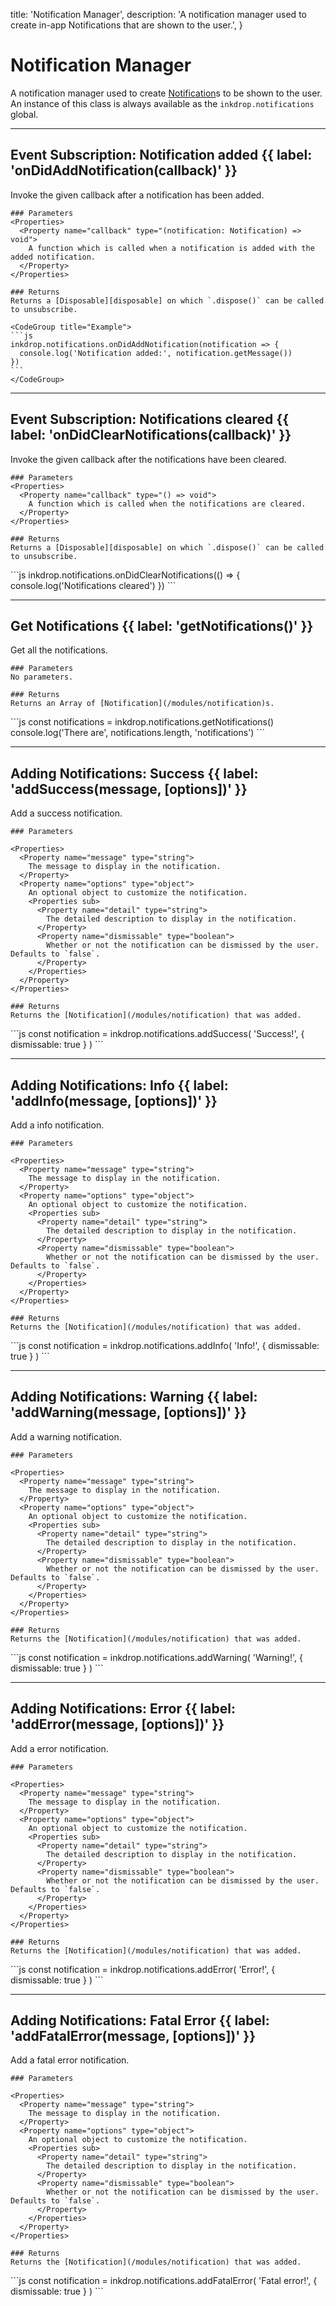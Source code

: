   title: 'Notification Manager',
  description:
    'A notification manager used to create in-app Notifications that are shown to the user.',
}

# Notification Manager

A notification manager used to create [Notification](/modules/notification)s to be shown to the user.
An instance of this class is always available as the `inkdrop.notifications` global.

---

## Event Subscription: Notification added {{ label: 'onDidAddNotification(callback)' }}

<Row>
  <Col>
    Invoke the given callback after a notification has been added.

    ### Parameters
    <Properties>
      <Property name="callback" type="(notification: Notification) => void">
        A function which is called when a notification is added with the added notification.
      </Property>
    </Properties>

    ### Returns
    Returns a [Disposable][disposable] on which `.dispose()` can be called to unsubscribe.

  </Col>
  <Col sticky>

    <CodeGroup title="Example">
    ```js
    inkdrop.notifications.onDidAddNotification(notification => {
      console.log('Notification added:', notification.getMessage())
    })
    ```
    </CodeGroup>

  </Col>
</Row>

---

## Event Subscription: Notifications cleared {{ label: 'onDidClearNotifications(callback)' }}

<Row>
  <Col>
    Invoke the given callback after the notifications have been cleared.

    ### Parameters
    <Properties>
      <Property name="callback" type="() => void">
        A function which is called when the notifications are cleared.
      </Property>
    </Properties>

    ### Returns
    Returns a [Disposable][disposable] on which `.dispose()` can be called to unsubscribe.

  </Col>
  <Col sticky>
    <CodeGroup title="Example">
    ```js
    inkdrop.notifications.onDidClearNotifications(() => {
      console.log('Notifications cleared')
    })
    ```
    </CodeGroup>

  </Col>
</Row>

---

## Get Notifications {{ label: 'getNotifications()' }}

<Row>
  <Col>
    Get all the notifications.

    ### Parameters
    No parameters.

    ### Returns
    Returns an Array of [Notification](/modules/notification)s.

  </Col>
  <Col sticky>
    <CodeGroup title="Example">
    ```js
    const notifications = inkdrop.notifications.getNotifications()
    console.log('There are', notifications.length, 'notifications')
    ```
    </CodeGroup>

  </Col>
</Row>

---

## Adding Notifications: Success {{ label: 'addSuccess(message, [options])' }}

<Row>
  <Col>
    Add a success notification.

    ### Parameters

    <Properties>
      <Property name="message" type="string">
        The message to display in the notification.
      </Property>
      <Property name="options" type="object">
        An optional object to customize the notification.
        <Properties sub>
          <Property name="detail" type="string">
            The detailed description to display in the notification.
          </Property>
          <Property name="dismissable" type="boolean">
            Whether or not the notification can be dismissed by the user. Defaults to `false`.
          </Property>
        </Properties>
      </Property>
    </Properties>

    ### Returns
    Returns the [Notification](/modules/notification) that was added.

  </Col>
  <Col sticky>
    <CodeGroup title="Example">
    ```js
    const notification = inkdrop.notifications.addSuccess(
      'Success!', 
      {
        dismissable: true
      }
    )
    ```
    </CodeGroup>

  </Col>
</Row>

---

## Adding Notifications: Info {{ label: 'addInfo(message, [options])' }}

<Row>
  <Col>
    Add a info notification.

    ### Parameters

    <Properties>
      <Property name="message" type="string">
        The message to display in the notification.
      </Property>
      <Property name="options" type="object">
        An optional object to customize the notification.
        <Properties sub>
          <Property name="detail" type="string">
            The detailed description to display in the notification.
          </Property>
          <Property name="dismissable" type="boolean">
            Whether or not the notification can be dismissed by the user. Defaults to `false`.
          </Property>
        </Properties>
      </Property>
    </Properties>

    ### Returns
    Returns the [Notification](/modules/notification) that was added.

  </Col>
  <Col sticky>
    <CodeGroup title="Example">
    ```js
    const notification = inkdrop.notifications.addInfo(
      'Info!', 
      {
        dismissable: true
      }
    )
    ```
    </CodeGroup>

  </Col>
</Row>

---

## Adding Notifications: Warning {{ label: 'addWarning(message, [options])' }}

<Row>
  <Col>
    Add a warning notification.

    ### Parameters

    <Properties>
      <Property name="message" type="string">
        The message to display in the notification.
      </Property>
      <Property name="options" type="object">
        An optional object to customize the notification.
        <Properties sub>
          <Property name="detail" type="string">
            The detailed description to display in the notification.
          </Property>
          <Property name="dismissable" type="boolean">
            Whether or not the notification can be dismissed by the user. Defaults to `false`.
          </Property>
        </Properties>
      </Property>
    </Properties>

    ### Returns
    Returns the [Notification](/modules/notification) that was added.

  </Col>
  <Col sticky>
    <CodeGroup title="Example">
    ```js
    const notification = inkdrop.notifications.addWarning(
      'Warning!', 
      {
        dismissable: true
      }
    )
    ```
    </CodeGroup>

  </Col>
</Row>

---

## Adding Notifications: Error {{ label: 'addError(message, [options])' }}

<Row>
  <Col>
    Add a error notification.

    ### Parameters

    <Properties>
      <Property name="message" type="string">
        The message to display in the notification.
      </Property>
      <Property name="options" type="object">
        An optional object to customize the notification.
        <Properties sub>
          <Property name="detail" type="string">
            The detailed description to display in the notification.
          </Property>
          <Property name="dismissable" type="boolean">
            Whether or not the notification can be dismissed by the user. Defaults to `false`.
          </Property>
        </Properties>
      </Property>
    </Properties>

    ### Returns
    Returns the [Notification](/modules/notification) that was added.

  </Col>
  <Col sticky>
    <CodeGroup title="Example">
    ```js
    const notification = inkdrop.notifications.addError(
      'Error!', 
      {
        dismissable: true
      }
    )
    ```
    </CodeGroup>

  </Col>
</Row>

---

## Adding Notifications: Fatal Error {{ label: 'addFatalError(message, [options])' }}

<Row>
  <Col>
    Add a fatal error notification.

    ### Parameters

    <Properties>
      <Property name="message" type="string">
        The message to display in the notification.
      </Property>
      <Property name="options" type="object">
        An optional object to customize the notification.
        <Properties sub>
          <Property name="detail" type="string">
            The detailed description to display in the notification.
          </Property>
          <Property name="dismissable" type="boolean">
            Whether or not the notification can be dismissed by the user. Defaults to `false`.
          </Property>
        </Properties>
      </Property>
    </Properties>

    ### Returns
    Returns the [Notification](/modules/notification) that was added.

  </Col>
  <Col sticky>
    <CodeGroup title="Example">
    ```js
    const notification = inkdrop.notifications.addFatalError(
      'Fatal error!', 
      {
        dismissable: true
      }
    )
    ```
    </CodeGroup>

  </Col>
</Row>

[disposable]: /event-subscription/disposable
